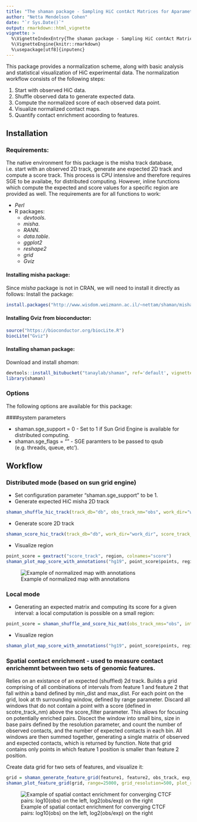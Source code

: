 ```yaml
---
title: "The shaman package - Sampling HiC contAct Matrices for Aparametric Normalization"
author: "Netta Mendelson Cohen"
date: "`r Sys.Date()`"
output: rmarkdown::html_vignette
vignette: >
  %\VignetteIndexEntry{The shaman package - Sampling HiC contAct Matrices for Aparametric Normalization}
  %\VignetteEngine{knitr::rmarkdown}
  %\usepackage[utf8]{inputenc}
---
```


This package provides a normalization scheme, along with basic analysis and statistical visualization of HiC experimental data.
The normalization workflow consists of the following steps:

1. Start with observed HiC data.
1. Shuffle observed data to generate expected data.
1. Compute the normalized score of each observed data point.
1. Visualize normalized contact maps.
1. Quantify contact enrichment acoording to features.

## Installation
### Requirements:
The native environment for this package is the misha track database, i.e. start with an observed 2D track,
generate ane expected 2D track and compute a score track. This process is CPU intensive and therefore requires SGE to be availabe,
for distributed computing. However, inline functions which compute the expected and score values for a specific region are provided
as well.
The requirements are for all functions to work:

- _Perl_
- R packages:
    * _devtools_.
    * _misha_.
    * _RANN_.
    * _data.table_.
    * _ggplot2_
    * _reshape2_
    * _grid_
    * _Gviz_

#### Installing misha package:
Since _misha_ package is not in CRAN, we will need to install it directly as follows:
Install the package:
```r
install.packages("http://www.wisdom.weizmann.ac.il/~nettam/shaman/misha_3.4.3.tar.gz", repos=NULL) #Installs misha package from file
```
#### Installing Gviz from bioconductor:
```r
source("https://bioconductor.org/biocLite.R")
biocLite("Gviz")
```
#### Installing shaman package:
Download and install _shaman_:
```r
devtools::install_bitubucket("tanaylab/shaman", ref='default', vignette=TRUE)
library(shaman)
```

### Options
The following options are available for this package:

####system parameters

* shaman.sge_support = 0 - Set to 1 if Sun Grid Engine is available for distributed computing.
* shaman.sge_flags = ""  - SGE paramters to be passed to qsub (e.g. threads, queue, etc').

## Workflow
### Distributed mode (based on sun grid engine)
- Set configuration parameter "shaman.sge_support" to be 1.
- Generate expected HiC misha 2D track
```r
shaman_shuffle_hic_track(track_db="db", obs_track_nm="obs", work_dir="work_dir")
```
- Generate score 2D track 
```r
shaman_score_hic_track(track_db="db", work_dir="work_dir", score_track_nm="score_track", obs_track_nms=c("obs"))
```
- Visualize region
```r
point_score = gextract("score_track", region, colnames="score")
shaman_plot_map_score_with_annotations("hg19", point_score$points, region, misha_tracks=list("K56.k27ac", "rna-seq"), annotations=list("ctcf_pos", "ctcf_neg"), a_colors=c("#4572A7", "#AA4643"))
```
![Example of normalized map with annotations](/home/nettam/projects/hic/figures/paper/fig2.hoxd.example.png)

### Local mode
- Generating an expected matrix and computing its score for a given interval: a local computation is possible on a small region:
```r
point_score = shaman_shuffle_and_score_hic_mat(obs_track_nms="obs", interval=interval, work_dir="work_dir")
```
- Visualize region
```r
shaman_plot_map_score_with_annotations("hg19", point_score$points, region, misha_tracks=list("K56.k27ac", "rna-seq"), annotations=list("ctcf_pos", "ctcf_neg"), a_colors=c("#4572A7", "#AA4643"))
```
### Spatial contact enrichment - used to measure contact enrichemnt between two sets of genomic features.
Relies on an existance of an expected (shuffled) 2d track.
Builds a grid comprising of all combinations of intervals from feature 1 and feature 2 that fall within a band 
defined by min_dist and max_dist. For each point on the grid, look at th surrounding window, defined by range parameter. 
Discard all windows that do not contain a point with a score (defined in scotre_track_nm) above the score_filter parameter.
This allows for focusing on potentially enriched pairs. Discect the window into small bins, size in base pairs defined by 
the resolution parameter, and count the number of observed contacts, and the number of expected contacts in each bin.
All windows are then summed together, generating a single matrix of observed and expected contacts, which is returned by function.
Note that grid contains only points in which feature 1 position is smaller than feature 2 position.

Create data grid for two sets of features, and visualize it:
```r
grid = shaman_generate_feature_grid(feature1, feature2, obs_track, exp_track, range=25000, resolution=500)
shaman_plot_feature_grid(grid, range=25000, grid_resolution=500, plot_resolution=1000)
```
![Example of spatial contact enrichment for converging CTCF pairs: log10(obs) on the left, log2(obs/exp) on the right ](/home/nettam/projects/hic/figures/paper/hic.K562.ela_k562.ctcf_neg.ctcf_pos.1k.png)
